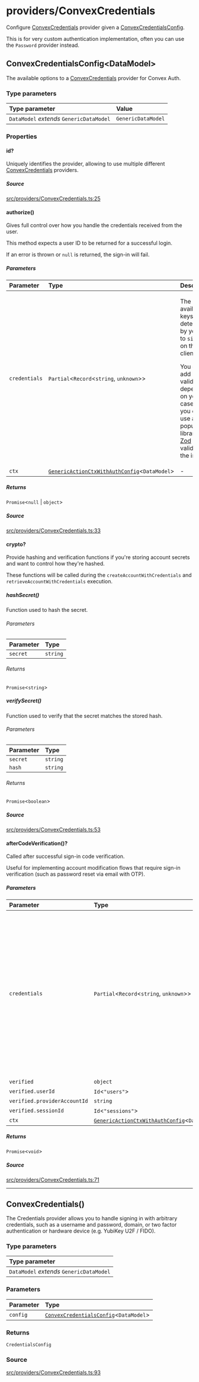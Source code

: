 # providers/ConvexCredentials

Configure [ConvexCredentials](ConvexCredentials.mdx#convexcredentials) provider given a [ConvexCredentialsConfig](ConvexCredentials.mdx#convexcredentialsconfigdatamodel).

This is for very custom authentication implementation, often you can
use the `Password` provider instead.

## ConvexCredentialsConfig\<DataModel\>

The available options to a [ConvexCredentials](ConvexCredentials.mdx#convexcredentials) provider for Convex Auth.

<h3 class="nx-font-semibold nx-tracking-tight nx-text-slate-900 dark:nx-text-slate-100 nx-mt-8 nx-text-2xl">Type parameters</h3>

| Type parameter | Value |
| :------ | :------ |
| `DataModel` *extends* `GenericDataModel` | `GenericDataModel` |

<h3 class="nx-font-semibold nx-tracking-tight nx-text-slate-900 dark:nx-text-slate-100 nx-mt-8 nx-text-2xl">Properties</h3>

#### id?


Uniquely identifies the provider, allowing to use
multiple different [ConvexCredentials](ConvexCredentials.mdx#convexcredentials) providers.

<h5 class="nx-font-semibold nx-tracking-tight nx-text-slate-900 dark:nx-text-slate-100 nx-mt-8 nx-text-lg">Source</h5>

[src/providers/ConvexCredentials.ts:25](https://github.com/get-convex/convex-auth/blob/main/src/providers/ConvexCredentials.ts#L25)

#### authorize()


Gives full control over how you handle the credentials received from the user.

This method expects a user ID to be returned for a successful login.

If an error is thrown or `null` is returned, the sign-in will fail.

<h5 class="nx-font-semibold nx-tracking-tight nx-text-slate-900 dark:nx-text-slate-100 nx-mt-8 nx-text-lg">Parameters</h5>

| Parameter | Type | Description |
| :------ | :------ | :------ |
| `credentials` | `Partial`\<`Record`\<`string`, `unknown`\>\> | <p>The available keys are determined by your call to `signIn()` on the client.</p><p>You can add basic validation depending on your use case, or you can use a popular library like [Zod](https://zod.dev) for validating the input.</p> |
| `ctx` | [`GenericActionCtxWithAuthConfig`](../server.mdx#genericactionctxwithauthconfigdatamodel)\<`DataModel`\> | - |

<h5 class="nx-font-semibold nx-tracking-tight nx-text-slate-900 dark:nx-text-slate-100 nx-mt-8 nx-text-lg">Returns</h5>

`Promise`\<`null` \| `object`\>

<h5 class="nx-font-semibold nx-tracking-tight nx-text-slate-900 dark:nx-text-slate-100 nx-mt-8 nx-text-lg">Source</h5>

[src/providers/ConvexCredentials.ts:33](https://github.com/get-convex/convex-auth/blob/main/src/providers/ConvexCredentials.ts#L33)

#### crypto?


Provide hashing and verification functions if you're
storing account secrets and want to control
how they're hashed.

These functions will be called during
the `createAccountWithCredentials` and `retrieveAccountWithCredentials`
execution.

##### hashSecret()


Function used to hash the secret.

<h6 class="nx-font-semibold nx-tracking-tight nx-text-slate-900 dark:nx-text-slate-100 nx-mt-8 nx-text-lg">Parameters</h6>

| Parameter | Type |
| :------ | :------ |
| `secret` | `string` |

<h6 class="nx-font-semibold nx-tracking-tight nx-text-slate-900 dark:nx-text-slate-100 nx-mt-8 nx-text-lg">Returns</h6>

`Promise`\<`string`\>

##### verifySecret()


Function used to verify that the secret
matches the stored hash.

<h6 class="nx-font-semibold nx-tracking-tight nx-text-slate-900 dark:nx-text-slate-100 nx-mt-8 nx-text-lg">Parameters</h6>

| Parameter | Type |
| :------ | :------ |
| `secret` | `string` |
| `hash` | `string` |

<h6 class="nx-font-semibold nx-tracking-tight nx-text-slate-900 dark:nx-text-slate-100 nx-mt-8 nx-text-lg">Returns</h6>

`Promise`\<`boolean`\>

<h5 class="nx-font-semibold nx-tracking-tight nx-text-slate-900 dark:nx-text-slate-100 nx-mt-8 nx-text-lg">Source</h5>

[src/providers/ConvexCredentials.ts:53](https://github.com/get-convex/convex-auth/blob/main/src/providers/ConvexCredentials.ts#L53)

#### afterCodeVerification()?


Called after successful sign-in code verification.

Useful for implementing account modification flows that require
sign-in verification (such as password reset via email with OTP).

<h5 class="nx-font-semibold nx-tracking-tight nx-text-slate-900 dark:nx-text-slate-100 nx-mt-8 nx-text-lg">Parameters</h5>

| Parameter | Type | Description |
| :------ | :------ | :------ |
| `credentials` | `Partial`\<`Record`\<`string`, `unknown`\>\> | <p>The available keys are determined by your call to `verifyCode()` on the client.</p><p>You can add basic validation depending on your use case, or you can use a popular library like [Zod](https://zod.dev) for validating the input.</p> |
| `verified` | `object` | - |
| `verified.userId` | `Id`\<`"users"`\> | - |
| `verified.providerAccountId` | `string` | - |
| `verified.sessionId` | `Id`\<`"sessions"`\> | - |
| `ctx` | [`GenericActionCtxWithAuthConfig`](../server.mdx#genericactionctxwithauthconfigdatamodel)\<`DataModel`\> | - |

<h5 class="nx-font-semibold nx-tracking-tight nx-text-slate-900 dark:nx-text-slate-100 nx-mt-8 nx-text-lg">Returns</h5>

`Promise`\<`void`\>

<h5 class="nx-font-semibold nx-tracking-tight nx-text-slate-900 dark:nx-text-slate-100 nx-mt-8 nx-text-lg">Source</h5>

[src/providers/ConvexCredentials.ts:71](https://github.com/get-convex/convex-auth/blob/main/src/providers/ConvexCredentials.ts#L71)

***

## ConvexCredentials()


The Credentials provider allows you to handle signing in with arbitrary credentials,
such as a username and password, domain, or two factor authentication or hardware device (e.g. YubiKey U2F / FIDO).

<h3 class="nx-font-semibold nx-tracking-tight nx-text-slate-900 dark:nx-text-slate-100 nx-mt-8 nx-text-2xl">Type parameters</h3>

| Type parameter |
| :------ |
| `DataModel` *extends* `GenericDataModel` |

<h3 class="nx-font-semibold nx-tracking-tight nx-text-slate-900 dark:nx-text-slate-100 nx-mt-8 nx-text-2xl">Parameters</h3>

| Parameter | Type |
| :------ | :------ |
| `config` | [`ConvexCredentialsConfig`](ConvexCredentials.mdx#convexcredentialsconfigdatamodel)\<`DataModel`\> |

<h3 class="nx-font-semibold nx-tracking-tight nx-text-slate-900 dark:nx-text-slate-100 nx-mt-8 nx-text-2xl">Returns</h3>

`CredentialsConfig`

<h3 class="nx-font-semibold nx-tracking-tight nx-text-slate-900 dark:nx-text-slate-100 nx-mt-8 nx-text-2xl">Source</h3>

[src/providers/ConvexCredentials.ts:93](https://github.com/get-convex/convex-auth/blob/main/src/providers/ConvexCredentials.ts#L93)
